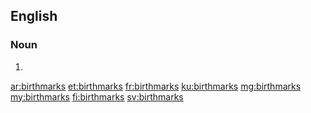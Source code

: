 ==English==

===Noun===
{{head|en|plural}}

# {{plural of|birthmark|lang=en}}

[[ar:birthmarks]]
[[et:birthmarks]]
[[fr:birthmarks]]
[[ku:birthmarks]]
[[mg:birthmarks]]
[[my:birthmarks]]
[[fi:birthmarks]]
[[sv:birthmarks]]